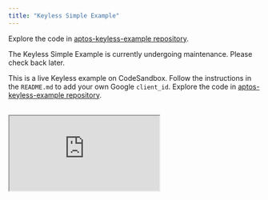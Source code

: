 ```yaml
---
title: "Keyless Simple Example"
---
```






Explore the code in [aptos-keyless-example repository](https://github.com/aptos-labs/aptos-keyless-example/).

The Keyless Simple Example is currently undergoing maintenance. Please check back later.

This is a live Keyless example on CodeSandbox. Follow the instructions in the `README.md` to add your own Google `client_id`. Explore the code in [aptos-keyless-example repository](https://github.com/aptos-labs/aptos-keyless-example/).

<br />

<iframe
  src="https://stackblitz.com/edit/vitejs-vite-3fuvtu?embed=1&file=README.md"
  style={{
  width: "100%",
  height: "800px",
  border: "0",
  borderRadius: "4px",
  overflow: "hidden",
}}
  title="aptos-keyless-example"
  allow="accelerometer; ambient-light-sensor; camera; encrypted-media; geolocation; gyroscope; hid; microphone; midi; payment; usb; vr; xr-spatial-tracking"
  sandbox="allow-forms allow-modals allow-popups allow-presentation allow-same-origin allow-scripts"
/>
